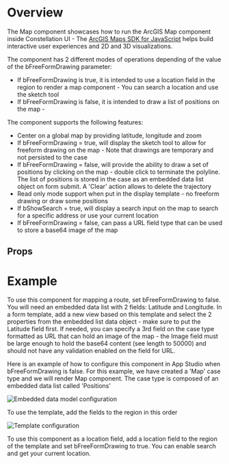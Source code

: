 
<Meta of={DemoStories} />

# Overview

The Map component showcases how to run the ArcGIS Map component inside Constellation UI - The [ArcGIS Maps SDK for JavaScript](https://developers.arcgis.com/javascript/latest/) helps build interactive user experiences and 2D and 3D visualizations.

The component has 2 different modes of operations depending of the value of the bFreeFormDrawing parameter:

- If bFreeFormDrawing is true, it is intended to use a location field in the region to render a map component - You can search a location and use the sketch tool
- If bFreeFormDrawing is false, it is intended to draw a list of positions on the map -

The component supports the following features:

- Center on a global map by providing latitude, longitude and zoom
- If bFreeFormDrawing = true, will display the sketch tool to allow for freeform drawing on the map - Note that drawings are temporary and not persisted to the case
- If bFreeFormDrawing = false, will provide the ability to draw a set of positions by clicking on the map - double click to terminate the polyline. The list of positions is stored in the case as an embedded data list object on form submit. A 'Clear' action allows to delete the trajectory
- Read only mode support when put in the display template - no freeform drawing or draw some positions
- If bShowSearch = true, will display a search input on the map to search for a specific address or use your current location
- If bFreeFormDrawing = false, can pass a URL field type that can be used to store a base64 image of the map

<Primary />

## Props

<Controls />

# Example

To use this component for mapping a route, set bFreeFormDrawing to false. You will need an embedded data list with 2 fields: Latitude and Longitude. In a form template, add a new view based on this template and select the 2 properties
from the embedded list data object - make sure to put the Latitude field first. If needed, you can specify a 3rd field on the case type formatted as URL that can hold
an image of the map - the Image field must be large enough to hold the base64 content (see length to 50000) and should not have any validation enabled on the field for URL.

Here is an example of how to configure this component in App Studio when bFreeFormDrawing is false. For this example, we have created a 'Map' case type and we will render Map component.
The case type is composed of an embedded data list called 'Positions'

![Embedded data model configuration](Map_Configuration_1.png)

To use the template, add the fields to the region in this order

![Template configuration](Map_Configuration_2.png)

To use this component as a location field, add a location field to the region of the template and set bFreeFormDrawing to true. You can enable search and get your current location.
